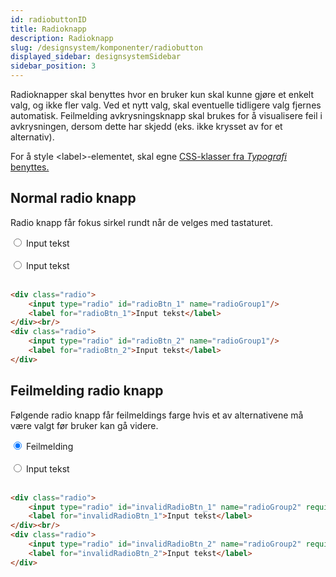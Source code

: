 ```yaml
---
id: radiobuttonID
title: Radioknapp
description: Radioknapp
slug: /designsystem/komponenter/radiobutton
displayed_sidebar: designsystemSidebar
sidebar_position: 3
---
```

 Radioknapper skal benyttes hvor en bruker kun skal kunne gjøre et enkelt valg, og ikke fler valg. Ved et nytt valg, skal eventuelle tidligere valg fjernes automatisk. Feilmelding avkrysningsknapp skal brukes for å visualisere feil i avkrysningen, dersom dette har skjedd (eks. ikke krysset av for et alternativ).
 
For å style <label\>-elementet, skal egne
[CSS-klasser fra _Typografi_ benyttes.](../designTokens/typography.mdx#label)
## Normal radio knapp

Radio knapp får fokus sirkel rundt når de velges med tastaturet.

<div class="radio">
    <input type="radio" id="radioBtn_1" name="radioGroup1"/>
    <label for="radioBtn_1">Input tekst</label>
</div><br/>
<div class="radio">
    <input type="radio" id="radioBtn_2" name="radioGroup1"/>
    <label for="radioBtn_2">Input tekst</label>
</div>

<br/>


```markdown
<div class="radio">
    <input type="radio" id="radioBtn_1" name="radioGroup1"/>
    <label for="radioBtn_1">Input tekst</label>
</div><br/>
<div class="radio">
    <input type="radio" id="radioBtn_2" name="radioGroup1"/>
    <label for="radioBtn_2">Input tekst</label>
</div>
```

## Feilmelding radio knapp

Følgende radio knapp får feilmeldings farge hvis et av alternativene må være valgt før bruker kan gå videre.

<div class="radio">
    <input type="radio" id="invalidRadioBtn_1" name="radioGroup2" required checked={false}/>
    <label for="invalidRadioBtn_1">Feilmelding</label>
</div><br/>
<div class="radio">
    <input type="radio" id="invalidRadioBtn_2" name="radioGroup2"/>
    <label for="invalidRadioBtn_2">Input tekst</label>
</div>

<br/>

```markdown
<div class="radio">
    <input type="radio" id="invalidRadioBtn_1" name="radioGroup2" required/>
    <label for="invalidRadioBtn_1">Input tekst</label>
</div><br/>
<div class="radio">
    <input type="radio" id="invalidRadioBtn_2" name="radioGroup2" required/>
    <label for="invalidRadioBtn_2">Input tekst</label>
</div>
```